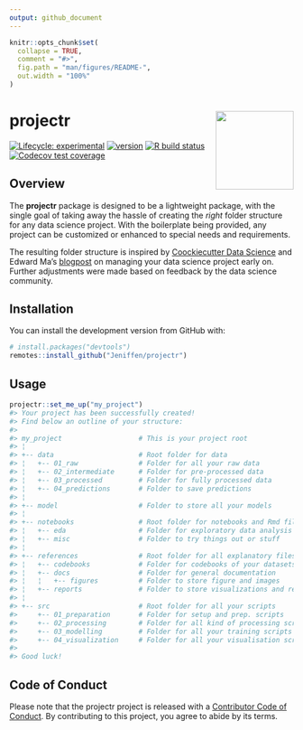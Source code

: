 ```yaml
---
output: github_document
---
```


<!-- README.md is generated from README.Rmd. Please edit that file -->

```r
knitr::opts_chunk$set(
  collapse = TRUE,
  comment = "#>",
  fig.path = "man/figures/README-",
  out.width = "100%"
)
```

# projectr <a href='#'><img src='man/figures/logo.png' align="right" height="138.5" /></a>

<!-- badges: start -->
[![Lifecycle: experimental](https://img.shields.io/badge/lifecycle-experimental-orange)](https://lifecycle.r-lib.org/articles/stages.html#experimental)
[![version](https://img.shields.io/badge/version-0.1.0-green%22)](https://github.com/Jeniffen/projectr/releases/tag/v0.1.0)
[![R build status](https://github.com/Jeniffen/projectr/workflows/R-CMD-check/badge.svg)](https://github.com/Jeniffen/projectr/actions)
[![Codecov test coverage](https://codecov.io/gh/Jeniffen/projectr/branch/master/graph/badge.svg)](https://codecov.io/gh/Jeniffen/projectr?branch=master)
<!-- badges: end -->

## Overview 

The __projectr__ package is designed to be a lightweight package, with the 
single goal of taking away the hassle of creating the _right_ folder structure 
for any data science project. With the boilerplate being provided, any project 
can be customized or enhanced to special needs and requirements. 

The resulting folder structure is inspired by 
[Coockiecutter Data Science](https://tinyurl.com/y89ay63o) and Edward Ma's 
[blogpost](https://tinyurl.com/ybghtonj) on managing your data science project 
early on. Further adjustments were made based on feedback by the data science 
community. 


## Installation

You can install the development version from GitHub with:

``` r
# install.packages("devtools")
remotes::install_github("Jeniffen/projectr")
```
## Usage 

```r
projectr::set_me_up("my_project")
#> Your project has been successfully created!
#> Find below an outline of your structure:
#> 
#> my_project                   # This is your project root                 
#> ¦                                                                        
#> +-- data                     # Root folder for data                      
#> ¦   +-- 01_raw               # Folder for all your raw data              
#> ¦   +-- 02_intermediate      # Folder for pre-processed data             
#> ¦   +-- 03_processed         # Folder for fully processed data           
#> ¦   +-- 04_predictions       # Folder to save predictions                
#> ¦                                                                        
#> +-- model                    # Folder to store all your models           
#> ¦                                                                        
#> +-- notebooks                # Root folder for notebooks and Rmd files   
#> ¦   +-- eda                  # Folder for exploratory data analysis      
#> ¦   +-- misc                 # Folder to try things out or stuff         
#> ¦                                                                        
#> +-- references               # Root folder for all explanatory files     
#> ¦   +-- codebooks            # Folder for codebooks of your datasets     
#> ¦   +-- docs                 # Folder for general documentation          
#> ¦   ¦   +-- figures          # Folder to store figure and images         
#> ¦   +-- reports              # Folder to store visualizations and reports
#> ¦                                                                        
#> +-- src                      # Root folder for all your scripts          
#>     +-- 01_preparation       # Folder for setup and prep. scripts        
#>     +-- 02_processing        # Folder for all kind of processing scripts 
#>     +-- 03_modelling         # Folder for all your training scripts      
#>     +-- 04_visualization     # Folder for all your visualisation scripts 
#> 
#> Good luck!
```
## Code of Conduct

Please note that the projectr project is released with a 
[Contributor Code of Conduct](https://github.com/Jeniffen/projectr/wiki#contributor-code-of-conduct). 
By contributing to this project, you agree to abide by its terms.

